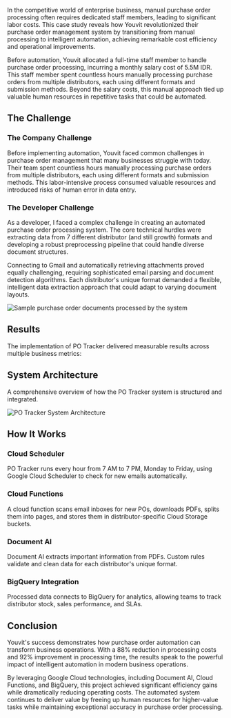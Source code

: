 In the competitive world of enterprise business, manual purchase order processing often requires dedicated staff members, leading to significant labor costs. This case study reveals how Youvit revolutionized their purchase order management system by transitioning from manual processing to intelligent automation, achieving remarkable cost efficiency and operational improvements.

Before automation, Youvit allocated a full-time staff member to handle purchase order processing, incurring a monthly salary cost of 5.5M IDR. This staff member spent countless hours manually processing purchase orders from multiple distributors, each using different formats and submission methods. Beyond the salary costs, this manual approach tied up valuable human resources in repetitive tasks that could be automated.

## The Challenge

### The Company Challenge

Before implementing automation, Youvit faced common challenges in purchase order management that many businesses struggle with today. Their team spent countless hours manually processing purchase orders from multiple distributors, each using different formats and submission methods. This labor-intensive process consumed valuable resources and introduced risks of human error in data entry.

### The Developer Challenge

As a developer, I faced a complex challenge in creating an automated purchase order processing system. The core technical hurdles were extracting data from 7 different distributor (and still growth) formats and developing a robust preprocessing pipeline that could handle diverse document structures.

Connecting to Gmail and automatically retrieving attachments proved equally challenging, requiring sophisticated email parsing and document detection algorithms. Each distributor's unique format demanded a flexible, intelligent data extraction approach that could adapt to varying document layouts.

![Sample purchase order documents processed by the system](/images/projects/po-tracker-sample.png)

## Results

The implementation of PO Tracker delivered measurable results across multiple business metrics:

<MetricsRow>
  <MetricCard
    title="Reducing Cost"
    value="88%"
    description="(vs Employee Salary)"
  />
  <MetricCard title="Increase Processing Time" value="92%" description="" />
  <MetricCard
    title="Error Rates"
    value="8%"
    description="Sampling in 100 documents"
  />
</MetricsRow>

## System Architecture

A comprehensive overview of how the PO Tracker system is structured and integrated.

![PO Tracker System Architecture](/images/projects/po-tracker-architecture.png)

## How It Works

### Cloud Scheduler

PO Tracker runs every hour from 7 AM to 7 PM, Monday to Friday, using Google Cloud Scheduler to check for new emails automatically.

### Cloud Functions

A cloud function scans email inboxes for new POs, downloads PDFs, splits them into pages, and stores them in distributor-specific Cloud Storage buckets.

### Document AI

Document AI extracts important information from PDFs. Custom rules validate and clean data for each distributor's unique format.

### BigQuery Integration

Processed data connects to BigQuery for analytics, allowing teams to track distributor stock, sales performance, and SLAs.

<Testimonial
  quote="The PO Tracker is amazing! We can check all Purchase Orders easily, track their status, and monitor delivery progress. It's accurate, always up-to-date, and has significantly improved our order management efficiency."
  author="Kamal"
  role="Key Account Manager"
  company="Youvit"
/>

## Conclusion

Youvit's success demonstrates how purchase order automation can transform business operations. With a 88% reduction in processing costs and 92% improvement in processing time, the results speak to the powerful impact of intelligent automation in modern business operations.

By leveraging Google Cloud technologies, including Document AI, Cloud Functions, and BigQuery, this project achieved significant efficiency gains while dramatically reducing operating costs. The automated system continues to deliver value by freeing up human resources for higher-value tasks while maintaining exceptional accuracy in purchase order processing.
